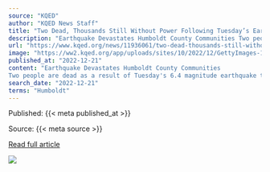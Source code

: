 ```yaml
---
source: "KQED"
author: "KQED News Staff"
title: "Two Dead, Thousands Still Without Power Following Tuesday’s Earthquake In Humboldt County"
description: "Earthquake Devastates Humboldt County Communities Two people are dead as a result of Tuesday’s 6.4 magnitude earthquake that hit Humboldt County. At least a dozen were injured. Reporter: Erik Neumann, Jefferson Public Radio Rio Dell Community Trying To Pic…"
url: "https://www.kqed.org/news/11936061/two-dead-thousands-still-without-power-following-tuesdays-earthquake-in-humboldt-county"
image: "https://ww2.kqed.org/app/uploads/sites/10/2022/12/GettyImages-1450945093-1020x688.jpg"
published_at: "2022-12-21"
content: "Earthquake Devastates Humboldt County Communities
Two people are dead as a result of Tuesday's 6.4 magnitude earthquake that hit  Humboldt County. At least a dozen were injured. Reporter: Erik Neuma… [+649 chars]"
search_date: "2022-12-21"
terms: "Humboldt"
---
```



Published: {{< meta published_at >}}


Source: {{< meta source >}}


[Read full article]({{< meta url >}})



![](`r rmarkdown::metadata$image[1]`)
